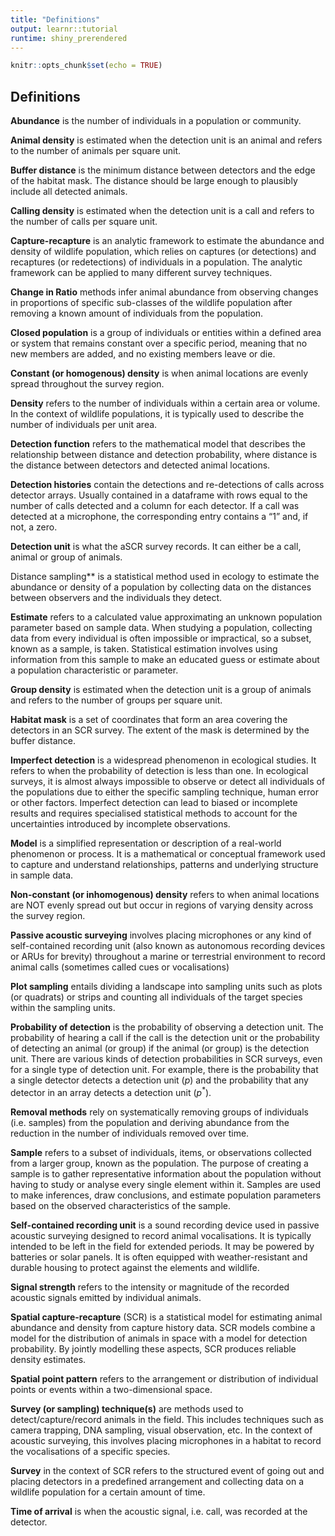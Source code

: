 ```yaml
---
title: "Definitions"
output: learnr::tutorial
runtime: shiny_prerendered
---
```


```r
knitr::opts_chunk$set(echo = TRUE)
```

## Definitions 

**Abundance** is the number of individuals in a population or community.

**Animal density** is estimated when the detection unit is an animal and refers to the number of animals per square unit. 

**Buffer distance** is the minimum distance between detectors and the edge of the habitat mask. The distance should be large enough to plausibly include all detected animals. 

**Calling density** is estimated when the detection unit is a call and refers to the number of calls per square unit. 

**Capture-recapture** is an analytic framework to estimate the abundance and density of wildlife population, which relies on captures (or detections) and recaptures (or redetections) of individuals in a population. The analytic framework can be applied to many different survey techniques. 

**Change in Ratio** methods infer animal abundance from observing changes in proportions of specific sub-classes of the wildlife population after removing a known amount of individuals from the population. 

**Closed population** is a group of individuals or entities within a defined area or system that remains constant over a specific period, meaning that no new members are added, and no existing members leave or die.

**Constant (or homogenous) density** is when animal locations are evenly spread throughout the survey region. 

**Density** refers to the number of individuals within a certain area or volume. In the context of wildlife populations, it is typically used to describe the number of individuals per unit area.

**Detection function** refers to the mathematical model that describes the relationship between distance and detection probability, where distance is the distance between detectors and detected animal locations. 

**Detection histories** contain the detections and re-detections of calls across detector arrays. Usually contained in a dataframe with rows equal to the number of calls detected and a column for each detector. If a call was detected at a microphone, the corresponding entry contains a "1" and, if not, a zero.

**Detection unit** is what the aSCR survey records. It can either be a call, animal or group of animals. 

Distance sampling** is a statistical method used in ecology to estimate the abundance or density of a population by collecting data on the distances between observers and the individuals they detect.

**Estimate** refers to a calculated value approximating an unknown population parameter based on sample data. When studying a population, collecting data from every individual is often impossible or impractical, so a subset, known as a sample, is taken. Statistical estimation involves using information from this sample to make an educated guess or estimate about a population characteristic or parameter. 

**Group density** is estimated when the detection unit is a group of animals and refers to the number of groups per square unit. 

**Habitat mask** is a set of coordinates that form an area covering the detectors in an SCR survey. The extent of the mask is determined by the buffer distance. 

**Imperfect detection** is a widespread phenomenon in ecological studies. It refers to when the probability of detection is less than one. In ecological surveys, it is almost always impossible to observe or detect all individuals of the populations due to either the specific sampling technique, human error or other factors. Imperfect detection can lead to biased or incomplete results and requires specialised statistical methods to account for the uncertainties introduced by incomplete observations.

**Model** is a simplified representation or description of a real-world phenomenon or process. It is a mathematical or conceptual framework used to capture and understand relationships, patterns and underlying structure in sample data. 

**Non-constant (or inhomogenous) density** refers to when animal locations are NOT evenly spread out but occur in regions of varying density across the survey region. 

**Passive acoustic surveying** involves placing microphones or any kind of self-contained recording unit (also known as autonomous recording devices or ARUs for brevity) throughout a marine or terrestrial environment to record animal calls (sometimes called cues or vocalisations)

**Plot sampling** entails dividing a landscape into sampling units such as plots (or quadrats) or strips and counting all individuals of the target species within the sampling units. 

**Probability of detection**  is the probability of observing a detection unit. The probability of hearing a call if the call is the detection unit or the probability of detecting an animal (or group) if the animal (or group) is the detection unit. There are various kinds of detection probabilities in SCR surveys, even for a single type of detection unit. For example, there is the probability that a single detector detects a detection unit ($p$) and the probability that any detector in an array detects a detection unit ($p^*$). 

**Removal methods** rely on systematically removing groups of individuals (i.e. samples) from the population and deriving abundance from the reduction in the number of individuals removed over time. 

**Sample** refers to a subset of individuals, items, or observations collected from a larger group, known as the population. The purpose of creating a sample is to gather representative information about the population without having to study or analyse every single element within it. Samples are used to make inferences, draw conclusions, and estimate population parameters based on the observed characteristics of the sample. 

**Self-contained recording unit**  is a sound recording device used in passive acoustic surveying designed to record animal vocalisations. It is typically intended to be left in the field for extended periods. It may be powered by batteries or solar panels. It is often equipped with weather-resistant and durable housing to protect against the elements and wildlife. 

**Signal strength** refers to the intensity or magnitude of the recorded acoustic signals emitted by individual animals. 

**Spatial capture-recapture** (SCR) is a statistical model for estimating animal abundance and density from capture history data. SCR models combine a model for the distribution of animals in space with a model for detection probability. By jointly modelling these aspects, SCR produces reliable density estimates. 

**Spatial point pattern** refers to the arrangement or distribution of individual points or events within a two-dimensional space.

**Survey (or sampling) technique(s)** are methods used to detect/capture/record animals in the field. This includes techniques such as camera trapping, DNA sampling, visual observation, etc. In the context of acoustic surveying, this involves placing microphones in a habitat to record the vocalisations of a specific species. 

**Survey** in the context of SCR refers to the structured event of going out and placing detectors in a predefined arrangement and collecting data on a wildlife population for a certain amount of time. 

**Time of arrival** is when the acoustic signal, i.e. call, was recorded at the detector. 